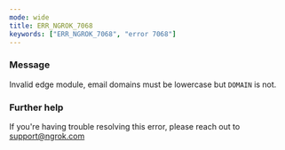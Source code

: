 ```yaml
---
mode: wide
title: ERR_NGROK_7068
keywords: ["ERR_NGROK_7068", "error 7068"]
---
```


### Message

Invalid edge module, email domains must be lowercase but `DOMAIN` is not.

### Further help

If you're having trouble resolving this error, please reach out to [support@ngrok.com](mailto:support@ngrok.com?subject=Help%20with%20ERR_NGROK_7068)
